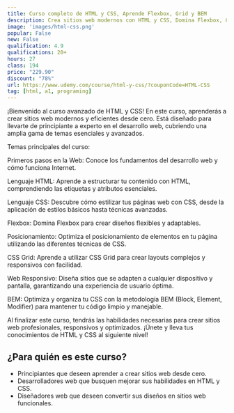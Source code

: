 ```yaml
---
title: Curso completo de HTML y CSS, Aprende Flexbox, Grid y BEM
description: Crea sitios web modernos con HTML y CSS, Domina Flexbox, CSS Grid y BEM. Crea diseños responsivos y optimiza con BEM.
image: 'images/html-css.png'
popular: False
new: False
qualification: 4.9
qualifications: 20+
hours: 27
class: 194
price: "229.90"
discount: "78%"
url: https://www.udemy.com/course/html-y-css/?couponCode=HTML-CSS
tag: [html, a1, programing]
---
```


¡Bienvenido al curso avanzado de HTML y CSS! En este curso, aprenderás a crear sitios web modernos y eficientes desde cero. Está diseñado para llevarte de principiante a experto en el desarrollo web, cubriendo una amplia gama de temas esenciales y avanzados.

Temas principales del curso:

Primeros pasos en la Web: Conoce los fundamentos del desarrollo web y cómo funciona Internet.

Lenguaje HTML: Aprende a estructurar tu contenido con HTML, comprendiendo las etiquetas y atributos esenciales.

Lenguaje CSS: Descubre cómo estilizar tus páginas web con CSS, desde la aplicación de estilos básicos hasta técnicas avanzadas.

Flexbox: Domina Flexbox para crear diseños flexibles y adaptables.

Posicionamiento: Optimiza el posicionamiento de elementos en tu página utilizando las diferentes técnicas de CSS.

CSS Grid: Aprende a utilizar CSS Grid para crear layouts complejos y responsivos con facilidad.

Web Responsivo: Diseña sitios que se adapten a cualquier dispositivo y pantalla, garantizando una experiencia de usuario óptima.

BEM: Optimiza y organiza tu CSS con la metodología BEM (Block, Element, Modifier) para mantener tu código limpio y manejable.

Al finalizar este curso, tendrás las habilidades necesarias para crear sitios web profesionales, responsivos y optimizados. ¡Únete y lleva tus conocimientos de HTML y CSS al siguiente nivel!

## ¿Para quién es este curso?

- Principiantes que deseen aprender a crear sitios web desde cero.
- Desarrolladores web que busquen mejorar sus habilidades en HTML y CSS.
- Diseñadores web que deseen convertir sus diseños en sitios web funcionales.